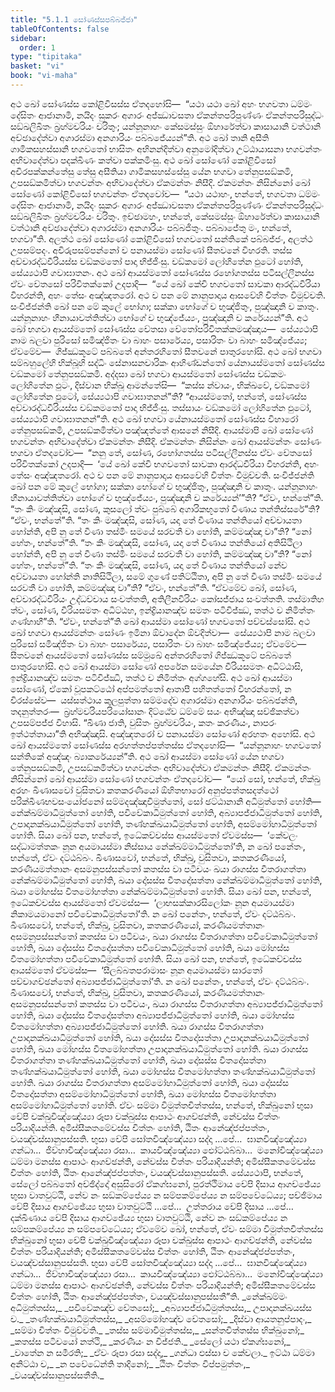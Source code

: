```yaml
---
title: "5.1.1 සෝණස්සපබ්බජ්ජා"
tableOfContents: false
sidebar:
  order: 1
type: "tipitaka"
basket: "vi"
book: "vi-maha"
---
```



<DynamicBreadcrumb />

<Division number="243" book="vi-maha">

<Paragraph number="1130" book="vi-maha">
අථ ඛෝ සෝණස්ස කෝළිවිසස්ස ඒතදහෝසි—  “යථා යථා ඛෝ අහං භගවතා ධම්මං දේසිතං ආජානාමි, නයිදං සුකරං අගාරං අජ්ඣාවසතා ඒකන්තපරිපුණ්ණං ඒකන්තපරිසුද්ධං සඞ්ඛලිඛිතං බ්‍රහ්මචරියං චරිතුං; යන්නූනාහං කේසමස්සුං ඕහාරේත්වා කාසායානි වත්ථානි අච්ඡාදේත්වා අගාරස්මා අනගාරියං පබ්බජේය්‍යන්”ති. අථ ඛෝ තානි අසීති ගාමිකසහස්සානි භගවතෝ භාසිතං අභිනන්දිත්වා අනුමෝදිත්වා උට්ඨායාසනා භගවන්තං අභිවාදේත්වා පදක්ඛිණං කත්වා පක්කමිංසු. අථ ඛෝ සෝණෝ කෝළිවිසෝ අචිරපක්කන්තේසු තේසු අසීතියා ගාමිකසහස්සේසු යේන භගවා තේනුපසඞ්කමි, උපසඞ්කමිත්වා භගවන්තං අභිවාදේත්වා ඒකමන්තං නිසීදි. ඒකමන්තං නිසින්නෝ ඛෝ සෝණෝ කෝළිවිසෝ භගවන්තං ඒතදවෝච—  “යථා යථාහං, භන්තේ, භගවතා ධම්මං දේසිතං ආජානාමි, නයිදං සුකරං අගාරං අජ්ඣාවසතා ඒකන්තපරිපුණ්ණං ඒකන්තපරිසුද්ධං සඞ්ඛලිඛිතං බ්‍රහ්මචරියං චරිතුං. ඉච්ඡාමහං, භන්තේ, කේසමස්සුං ඕහාරේත්වා කාසායානි වත්ථානි අච්ඡාදේත්වා අගාරස්මා අනගාරියං පබ්බජිතුං. පබ්බාජේතු මං, භන්තේ, භගවා”ති. අලත්ථ ඛෝ සෝණෝ කෝළිවිසෝ භගවතෝ සන්තිකේ පබ්බජ්ජං, අලත්ථ උපසම්පදං. අචිරුපසම්පන්නෝ ච පනායස්මා සෝණෝ සීතවනේ විහරති. තස්ස අච්චාරද්ධවීරියස්ස චඞ්කමතෝ පාදා භිජ්ජිංසු. චඞ්කමෝ ලෝහිතේන ඵුටෝ හෝති, සේය්‍යථාපි ගවාඝාතනං. අථ ඛෝ ආයස්මතෝ සෝණස්ස රහෝගතස්ස පටිසල්ලීනස්ස ඒවං චේතසෝ පරිවිතක්කෝ උදපාදි—  “යේ ඛෝ කේචි භගවතෝ සාවකා ආරද්ධවීරියා විහරන්ති, අහං තේසං අඤ්ඤතරෝ. අථ ච පන මේ නානුපාදාය ආසවේහි චිත්තං විමුච්චති. සංවිජ්ජන්ති ඛෝ පන මේ කුලේ භෝගා; සක්කා භෝගේ ච භුඤ්ජිතුං, පුඤ්ඤානි ච කාතුං. යන්නූනාහං හීනායාවත්තිත්වා භෝගේ ච භුඤ්ජේය්‍යං, පුඤ්ඤානි ච කරේය්‍යන්”ති. අථ ඛෝ භගවා ආයස්මතෝ සෝණස්ස චේතසා චේතෝපරිවිතක්කමඤ්ඤාය—  සේය්‍යථාපි නාම බලවා පුරිසෝ සමිඤ්ජිතං වා බාහං පසාරේය්‍ය, පසාරිතං වා බාහං සමිඤ්ජේය්‍ය; ඒවමේව—  ගිජ්ඣකූටේ පබ්බතේ අන්තරහිතෝ සීතවනේ පාතුරහෝසි.
</Paragraph>

<Paragraph number="1131" book="vi-maha">
අථ ඛෝ භගවා සම්බහුලේහි භික්ඛූහි සද්ධිං සේනාසනචාරිකං ආහිණ්ඩන්තෝ යේනායස්මතෝ සෝණස්ස චඞ්කමෝ තේනුපසඞ්කමි. අද්දසා ඛෝ භගවා ආයස්මතෝ සෝණස්ස චඞ්කමං ලෝහිතේන ඵුටං, දිස්වාන භික්ඛූ ආමන්තේසි—  “කස්ස න්වායං, භික්ඛවේ, චඞ්කමෝ ලෝහිතේන ඵුටෝ, සේය්‍යථාපි ගවාඝාතනන්”ති? “ආයස්මතෝ, භන්තේ, සෝණස්ස අච්චාරද්ධවීරියස්ස චඞ්කමතෝ පාදා භිජ්ජිංසු. තස්සායං චඞ්කමෝ ලෝහිතේන ඵුටෝ, සේය්‍යථාපි ගවාඝාතනන්”ති.
</Paragraph>

<Paragraph number="1132" book="vi-maha">
අථ ඛෝ භගවා යේනායස්මතෝ සෝණස්ස විහාරෝ තේනුපසඞ්කමි, උපසඞ්කමිත්වා පඤ්ඤත්තේ ආසනේ නිසීදි. ආයස්මාපි ඛෝ සෝණෝ භගවන්තං අභිවාදේත්වා ඒකමන්තං නිසීදි. ඒකමන්තං නිසින්නං ඛෝ ආයස්මන්තං සෝණං භගවා ඒතදවෝච—  “නනු තේ, සෝණ, රහෝගතස්ස පටිසල්ලීනස්ස ඒවං චේතසෝ පරිවිතක්කෝ උදපාදි—  ‘යේ ඛෝ කේචි භගවතෝ සාවකා ආරද්ධවීරියා විහරන්ති, අහං තේසං අඤ්ඤතරෝ. අථ ච පන මේ නානුපාදාය ආසවේහි චිත්තං විමුච්චති. සංවිජ්ජන්ති ඛෝ පන මේ කුලේ භෝගා; සක්කා භෝගේ ච භුඤ්ජිතුං, පුඤ්ඤානි ච කාතුං. යන්නූනාහං හීනායාවත්තිත්වා භෝගේ ච භුඤ්ජේය්‍යං, පුඤ්ඤානි ච කරේය්‍යන්’”ති? “ඒවං, භන්තේ”ති. “තං කිං මඤ්ඤසි, සෝණ, කුසලෝ ත්වං පුබ්බේ අගාරිකභූතෝ වීණාය තන්තිස්සරේ”ති? “ඒවං, භන්තේ”ති. “තං කිං මඤ්ඤසි, සෝණ, යදා තේ වීණාය තන්තියෝ අච්චායතා හෝන්ති, අපි නු තේ වීණා තස්මිං සමයේ සරවතී වා හෝති, කම්මඤ්ඤා වා”ති? “නෝ හේතං, භන්තේ”ති. “තං කිං මඤ්ඤසි, සෝණ, යදා තේ වීණාය තන්තියෝ අතිසිථිලා හෝන්ති, අපි නු තේ වීණා තස්මිං සමයේ සරවතී වා හෝති, කම්මඤ්ඤා වා”ති? “නෝ හේතං, භන්තේ”ති. “තං කිං මඤ්ඤසි, සෝණ, යදා තේ වීණාය තන්තියෝ නේව අච්චායතා හෝන්ති නාතිසිථිලා, සමේ ගුණේ පතිට්ඨිතා, අපි නු තේ වීණා තස්මිං සමයේ සරවතී වා හෝති, කම්මඤ්ඤා වා”ති? “ඒවං, භන්තේ”ති. “ඒවමේව ඛෝ, සෝණ, අච්චාරද්ධවීරියං උද්ධච්චාය සංවත්තති, අතිලීනවීරියං කෝසජ්ජාය සංවත්තති. තස්මාතිහ ත්වං, සෝණ, වීරියසමතං අධිට්ඨහ, ඉන්ද්‍රියානඤ්ච සමතං පටිවිජ්ඣ, තත්ථ ච නිමිත්තං ගණ්හාහී”ති. “ඒවං, භන්තේ”ති ඛෝ ආයස්මා සෝණෝ භගවතෝ පච්චස්සෝසි. අථ ඛෝ භගවා ආයස්මන්තං සෝණං ඉමිනා ඕවාදේන ඕවදිත්වා—  සේය්‍යථාපි නාම බලවා පුරිසෝ සමිඤ්ජිතං වා බාහං පසාරේය්‍ය, පසාරිතං වා බාහං සමිඤ්ජේය්‍ය; ඒවමේව—  සීතවනේ ආයස්මතෝ සෝණස්ස සම්මුඛේ අන්තරහිතෝ ගිජ්ඣකූටේ පබ්බතේ පාතුරහෝසි.
</Paragraph>

<Paragraph number="1133" book="vi-maha">
අථ ඛෝ ආයස්මා සෝණෝ අපරේන සමයේන වීරියසමතං අධිට්ඨාසි, ඉන්ද්‍රියානඤ්ච සමතං පටිවිජ්ඣි, තත්ථ ච නිමිත්තං අග්ගහේසි. අථ ඛෝ ආයස්මා සෝණෝ, ඒකෝ වූපකට්ඨෝ අප්පමත්තෝ ආතාපී පහිතත්තෝ විහරන්තෝ, න චිරස්සේව—  යස්සත්ථාය කුලපුත්තා සම්මදේව අගාරස්මා අනගාරියං පබ්බජන්ති, තදනුත්තරං—  බ්‍රහ්මචරියපරියෝසානං දිට්ඨේව ධම්මේ සයං අභිඤ්ඤා සච්ඡිකත්වා උපසම්පජ්ජ විහාසි. “ඛීණා ජාති, වුසිතං බ්‍රහ්මචරියං, කතං කරණීයං, නාපරං ඉත්ථත්තායා”ති අභිඤ්ඤාසි. අඤ්ඤතරෝ ච පනායස්මා සෝණෝ අරහතං අහෝසි.
</Paragraph>

</Division>
<Division number="244" book="vi-maha">

<Paragraph number="1134" book="vi-maha">
අථ ඛෝ ආයස්මතෝ සෝණස්ස අරහත්තප්පත්තස්ස ඒතදහෝසි—  “යන්නූනාහං භගවතෝ සන්තිකේ අඤ්ඤං බ්‍යාකරේය්‍යන්”ති. අථ ඛෝ ආයස්මා සෝණෝ යේන භගවා තේනුපසඞ්කමි, උපසඞ්කමිත්වා භගවන්තං අභිවාදේත්වා ඒකමන්තං නිසීදි. ඒකමන්තං නිසින්නෝ ඛෝ ආයස්මා සෝණෝ භගවන්තං ඒතදවෝච—  “යෝ සෝ, භන්තේ, භික්ඛු අරහං ඛීණාසවෝ වුසිතවා කතකරණීයෝ ඕහිතභාරෝ අනුප්පත්තසදත්ථෝ පරික්ඛීණභවසංයෝජනෝ සම්මදඤ්ඤාවිමුත්තෝ, සෝ ඡට්ඨානානි අධිමුත්තෝ හෝති—  නේක්ඛම්මාධිමුත්තෝ හෝති, පවිවේකාධිමුත්තෝ හෝති, අබ්‍යාපජ්ජාධිමුත්තෝ හෝති, උපාදානක්ඛයාධිමුත්තෝ හෝති, තණ්හක්ඛයාධිමුත්තෝ හෝති, අසම්මෝහාධිමුත්තෝ හෝති.
</Paragraph>

<Paragraph number="1135" book="vi-maha">
සියා ඛෝ පන, භන්තේ, ඉධේකච්චස්ස ආයස්මතෝ ඒවමස්ස—  ‘කේවලං සද්ධාමත්තකං නූන අයමායස්මා නිස්සාය නේක්ඛම්මාධිමුත්තෝ’ති, න ඛෝ පනේතං, භන්තේ, ඒවං දට්ඨබ්බං. ඛීණාසවෝ, භන්තේ, භික්ඛු, වුසිතවා, කතකරණීයෝ, කරණීයමත්තානං අසමනුපස්සන්තෝ කතස්ස වා පටිචයං ඛයා රාගස්ස වීතරාගත්තා නේක්ඛම්මාධිමුත්තෝ හෝති, ඛයා දෝසස්ස වීතදෝසත්තා නේක්ඛම්මාධිමුත්තෝ හෝති, ඛයා මෝහස්ස වීතමෝහත්තා නේක්ඛම්මාධිමුත්තෝ හෝති.
</Paragraph>

<Paragraph number="1136" book="vi-maha">
සියා ඛෝ පන, භන්තේ, ඉධේකච්චස්ස ආයස්මතෝ ඒවමස්ස—  ‘ලාභසක්කාරසිලෝකං නූන අයමායස්මා නිකාමයමානෝ පවිවේකාධිමුත්තෝ’ති. න ඛෝ පනේතං, භන්තේ, ඒවං දට්ඨබ්බං. ඛීණාසවෝ, භන්තේ, භික්ඛු, වුසිතවා, කතකරණීයෝ, කරණීයමත්තානං අසමනුපස්සන්තෝ කතස්ස වා පටිචයං, ඛයා රාගස්ස වීතරාගත්තා පවිවේකාධිමුත්තෝ හෝති, ඛයා දෝසස්ස වීතදෝසත්තා පවිවේකාධිමුත්තෝ හෝති, ඛයා මෝහස්ස වීතමෝහත්තා පවිවේකාධිමුත්තෝ හෝති.
</Paragraph>

<Paragraph number="1137" book="vi-maha">
සියා ඛෝ පන, භන්තේ, ඉධේකච්චස්ස ආයස්මතෝ ඒවමස්ස—  ‘සීලබ්බතපරාමාසං නූන අයමායස්මා සාරතෝ පච්චාගච්ඡන්තෝ අබ්‍යාපජ්ජාධිමුත්තෝ’ති. න ඛෝ පනේතං, භන්තේ, ඒවං දට්ඨබ්බං. ඛීණාසවෝ, භන්තේ, භික්ඛු, වුසිතවා, කතකරණීයෝ, කරණීයමත්තානං අසමනුපස්සන්තෝ කතස්ස වා පටිචයං, ඛයා රාගස්ස වීතරාගත්තා අබ්‍යාපජ්ජාධිමුත්තෝ හෝති, ඛයා දෝසස්ස වීතදෝසත්තා අබ්‍යාපජ්ජාධිමුත්තෝ හෝති, ඛයා මෝහස්ස වීතමෝහත්තා අබ්‍යාපජ්ජාධිමුත්තෝ හෝති.
</Paragraph>

<Paragraph number="1138" book="vi-maha">
ඛයා රාගස්ස වීතරාගත්තා උපාදානක්ඛයාධිමුත්තෝ හෝති, ඛයා දෝසස්ස වීතදෝසත්තා උපාදානක්ඛයාධිමුත්තෝ හෝති, ඛයා මෝහස්ස වීතමෝහත්තා උපාදානක්ඛයාධිමුත්තෝ හෝති.
</Paragraph>

<Paragraph number="1139" book="vi-maha">
ඛයා රාගස්ස වීතරාගත්තා තණ්හක්ඛයාධිමුත්තෝ හෝති, ඛයා දෝසස්ස වීතදෝසත්තා තණ්හක්ඛයාධිමුත්තෝ හෝති, ඛයා මෝහස්ස වීතමෝහත්තා තණ්හක්ඛයාධිමුත්තෝ හෝති.
</Paragraph>

<Paragraph number="1140" book="vi-maha">
ඛයා රාගස්ස වීතරාගත්තා අසම්මෝහාධිමුත්තෝ හෝති, ඛයා දෝසස්ස වීතදෝසත්තා අසම්මෝහාධිමුත්තෝ හෝති, ඛයා මෝහස්ස වීතමෝහත්තා අසම්මෝහාධිමුත්තෝ හෝති.
</Paragraph>

<Paragraph number="1141" book="vi-maha">
ඒවං සම්මා විමුත්තචිත්තස්ස, භන්තේ, භික්ඛුනෝ භුසා චේපි චක්ඛුවිඤ්ඤේය්‍යා රූපා චක්ඛුස්ස ආපාථං ආගච්ඡන්ති, නේවස්ස චිත්තං පරියාදියන්ති. අමිස්සීකතමේවස්ස චිත්තං හෝති, ඨිතං ආනේඤ්ජප්පත්තං, වයඤ්චස්සානුපස්සති. භුසා චේපි සෝතවිඤ්ඤේය්‍යා සද්දා …පේ…  ඝානවිඤ්ඤේය්‍යා ගන්ධා…  ජිව්හාවිඤ්ඤේය්‍යා රසා…  කායවිඤ්ඤේය්‍යා ඵෝට්ඨබ්බා…  මනෝවිඤ්ඤේය්‍යා ධම්මා මනස්ස ආපාථං ආගච්ඡන්ති, නේවස්ස චිත්තං පරියාදියන්ති; අමිස්සීකතමේවස්ස චිත්තං හෝති, ඨිතං ආනේඤ්ජප්පත්තං, වයඤ්චස්සානුපස්සති. සේය්‍යථාපි, භන්තේ, සේලෝ පබ්බතෝ අච්ඡිද්දෝ අසුසිරෝ ඒකග්ඝනෝ, පුරත්ථිමාය චේපි දිසාය ආගච්ඡේය්‍ය භුසා වාතවුට්ඨි, නේව නං සඞ්කම්පේය්‍ය න සම්පකම්පේය්‍ය න සම්පවේධේය්‍ය; පච්ඡිමාය චේපි දිසාය ආගච්ඡේය්‍ය භුසා වාතවුට්ඨි …පේ…  උත්තරාය චේපි දිසාය …පේ…  දක්ඛිණාය චේපි දිසාය ආගච්ඡේය්‍ය භුසා වාතවුට්ඨි, නේව නං සඞ්කම්පේය්‍ය න සම්පකම්පේය්‍ය න සම්පවේධේය්‍ය; ඒවමේව ඛෝ, භන්තේ, ඒවං සම්මා විමුත්තචිත්තස්ස භික්ඛුනෝ භුසා චේපි චක්ඛුවිඤ්ඤේය්‍යා රූපා චක්ඛුස්ස ආපාථං ආගච්ඡන්ති, නේවස්ස චිත්තං පරියාදියන්ති; අමිස්සීකතමේවස්ස චිත්තං හෝති, ඨිතං ආනේඤ්ජප්පත්තං, වයඤ්චස්සානුපස්සති. භුසා චේපි සෝතවිඤ්ඤේය්‍යා සද්දා …පේ…  ඝානවිඤ්ඤේය්‍යා ගන්ධා…  ජිව්හාවිඤ්ඤේය්‍යා රසා…  කායවිඤ්ඤේය්‍යා ඵෝට්ඨබ්බා…  මනෝවිඤ්ඤේය්‍යා ධම්මා මනස්ස ආපාථං ආගච්ඡන්ති, නේවස්ස චිත්තං පරියාදියන්ති; අමිස්සීකතමේවස්ස චිත්තං හෝති, ඨිතං ආනේඤ්ජප්පත්තං, වයඤ්චස්සානුපස්සතී”ති.
</Paragraph>

<Paragraph number="1142" type="verses" book="vi-maha">
_නේක්ඛම්මං අධිමුත්තස්ස,_  
_පවිවේකඤ්ච චේතසෝ;_  
_අබ්‍යාපජ්ජාධිමුත්තස්ස,_  
උපාදානක්ඛයස්ස ච._  

</Paragraph>

<Paragraph number="1143" type="verses" book="vi-maha">
_තණ්හක්ඛයාධිමුත්තස්ස,_  
_අසම්මෝහඤ්ච චේතසෝ;_  
_දිස්වා ආයතනුප්පාදං,_  
_සම්මා චිත්තං විමුච්චති._  

</Paragraph>

<Paragraph number="1144" type="verses" book="vi-maha">
_තස්ස සම්මාවිමුත්තස්ස,_  
_සන්තචිත්තස්ස භික්ඛුනෝ;_  
_කතස්ස පටිචයෝ නත්ථි,_  
_කරණීයං න විජ්ජති._  

</Paragraph>

<Paragraph number="1145" type="verses" book="vi-maha">
_සේලෝ යථා ඒකග්ඝනෝ,_  
_වාතේන න සමීරති;_  
_ඒවං රූපා රසා සද්දා,_  
_ගන්ධා ඵස්සා ච කේවලා._  

</Paragraph>

<Paragraph number="1146" type="verses" book="vi-maha">
ඉට්ඨා ධම්මා අනිට්ඨා ච,_  
_න පවේධේන්ති තාදිනෝ;_  
_ඨිතං චිත්තං විප්පමුත්තං,_  
_වයඤ්චස්සානුපස්සතීති._
</Paragraph>
</Division>